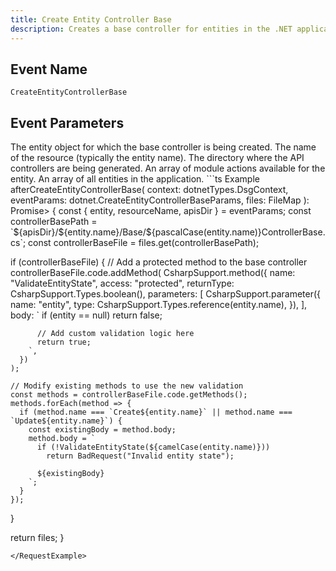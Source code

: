 ```yaml
---
title: Create Entity Controller Base
description: Creates a base controller for entities in the .NET application.
---
```


## Event Name

`CreateEntityControllerBase`

## Event Parameters

<ResponseField name="entity" type="Entity">
  The entity object for which the base controller is being created.
</ResponseField>

<ResponseField name="resourceName" type="string">
  The name of the resource (typically the entity name).
</ResponseField>

<ResponseField name="apisDir" type="string">
  The directory where the API controllers are being generated.
</ResponseField>

<ResponseField name="moduleActions" type="ModuleAction[]">
  An array of module actions available for the entity.
</ResponseField>

<ResponseField name="entities" type="Entity[]">
  An array of all entities in the application.
</ResponseField>

<RequestExample>
```ts Example
afterCreateEntityControllerBase(
  context: dotnetTypes.DsgContext,
  eventParams: dotnet.CreateEntityControllerBaseParams,
  files: FileMap<Class>
): Promise<FileMap<Class>> {
  const { entity, resourceName, apisDir } = eventParams;
  const controllerBasePath = `${apisDir}/${entity.name}/Base/${pascalCase(entity.name)}ControllerBase.cs`;
  const controllerBaseFile = files.get(controllerBasePath);

  if (controllerBaseFile) {
    // Add a protected method to the base controller
    controllerBaseFile.code.addMethod(
      CsharpSupport.method({
        name: "ValidateEntityState",
        access: "protected",
        returnType: CsharpSupport.Types.boolean(),
        parameters: [
          CsharpSupport.parameter({
            name: "entity",
            type: CsharpSupport.Types.reference(entity.name),
          }),
        ],
        body: `
          if (entity == null)
            return false;

          // Add custom validation logic here
          return true;
        `,
      })
    );

    // Modify existing methods to use the new validation
    const methods = controllerBaseFile.code.getMethods();
    methods.forEach(method => {
      if (method.name === `Create${entity.name}` || method.name === `Update${entity.name}`) {
        const existingBody = method.body;
        method.body = `
          if (!ValidateEntityState(${camelCase(entity.name)}))
            return BadRequest("Invalid entity state");

          ${existingBody}
        `;
      }
    });
  }

  return files;
}
```
</RequestExample>
